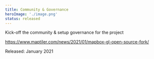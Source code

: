 ```yaml
---
title: Community & Governance
heroImage: './image.png'
status: released
---
```


Kick-off the community & setup governance for the project

https://www.maptiler.com/news/2021/01/mapbox-gl-open-source-fork/


Released: January 2021
